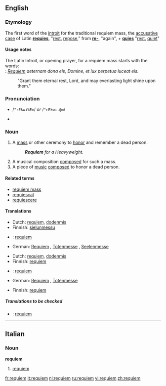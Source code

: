 {{wikipedia}}
==English==

===Etymology===
The first word of the [[introit]] for the traditional requiem mass, the [[accusative case]] of Latin '''[[requies]]''', "[[rest]], [[repose]]," from '''[[re-]]''', "again", + '''[[quies]]''' "[[rest]], [[quiet]]"

====Usage notes====
{{rfc-level|Usage notes at L4+ not in L3 POS section}}
The Latin Introit, or opening prayer, for a requiem mass starts with the words:<br>
: ''[[Requiem]] aeternam dona eis, Domine, et lux perpetua luceat eis.''
: "Grant them eternal rest, Lord, and may everlasting light shine upon them."

===Pronunciation===
*{{SAMPA}} /<tt>"rEkwi%Em</tt>/ ''or'' /<tt>"rEkwi.@m</tt>/
*{{IPA|/ˈrɛkwiˌɛm/ ''or'' /ˈrɛkwi.əm/}}

===Noun===
{{en-noun}}

# A [[mass]] or other ceremony to [[honor]] and remember a dead person.
#: '''''Requiem''' for a Heavyweight.''
# A musical composition [[composed]] for such a mass.
# A piece of [[music]] [[composed]] to honor a dead person.  <!--specifically not religious mourners-->

====Related terms====
*[[requiem mass]]
*[[requiescat]]
*[[requiescere]]

====Translations====
{{trans-top|A mass or other ceremony to honor and remember a dead person}}
*Dutch: [[requiem#Dutch|requiem]], [[dodenmis]]
*Finnish: [[sielunmessu]]
{{trans-mid}}
*{{ttbc|Italian}}: [[requiem#Italian|requiem]]
*German: [[Requiem#German|Requiem]] {{n}}, [[Totenmesse]] {{f}}, [[Seelenmesse]] {{f}}
{{trans-bottom}}

{{trans-top|A musical composition composed for such a mass}}
*Dutch: [[requiem#Dutch|requiem]], [[dodenmis]]
*Finnish: [[requiem]]
{{trans-mid}}
*{{ttbc|Italian}}: [[requiem#Italian|requiem]]
*German: [[Requiem#German|Requiem]] {{n}}, [[Totenmesse]] {{f}}
{{trans-bottom}}

{{trans-top|A piece of music composed to honor a dead person}}
*Finnish: [[requiem]]
{{trans-mid}}
{{trans-bottom}}

=====Translations to be checked=====
{{checktrans}}
{{top}}
*{{ttbc|Spanish}}: [[réquiem]]
{{bottom}}

----

==Italian==

===Noun===
'''requiem'''  {{m}}

# [[requiem#English|requiem]]

[[fr:requiem]]
[[it:requiem]]
[[nl:requiem]]
[[ru:requiem]]
[[vi:requiem]]
[[zh:requiem]]